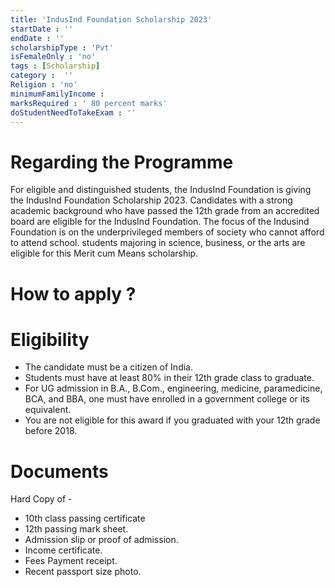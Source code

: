 ```yaml
---
title: 'IndusInd Foundation Scholarship 2023'
startDate : ''
endDate : ''
scholarshipType : 'Pvt'
isFemaleOnly : 'no'
tags : [Scholarship]
category :  ''
Religion : 'no'
minimumFamilyIncome :
marksRequired : ' 80 percent marks'
doStudentNeedToTakeExam : ''
---
```


# Regarding the Programme

For eligible and distinguished students, the IndusInd Foundation is giving the IndusInd Foundation Scholarship 2023. 
Candidates with a strong academic background who have passed the 12th grade from an accredited board are eligible for the IndusInd Foundation. 
The focus of the Indusind Foundation is on the underprivileged members of society who cannot afford to attend school. 
students majoring in science, business, or the arts are eligible for this Merit cum Means scholarship.


# How to apply ?



# Eligibility
 - The candidate must be a citizen of India.
 - Students must have at least 80% in their 12th grade class to graduate.
 - For UG admission in B.A., B.Com., engineering, medicine, paramedicine, BCA, and BBA, one must have enrolled in a government college or its equivalent.
 - You are not eligible for this award if you graduated with your 12th grade before 2018.


# Documents
Hard Copy of -

 -  10th class passing certificate
 -  12th passing mark sheet.
 -  Admission slip or proof of admission.
 -  Income certificate.
 -  Fees Payment receipt.
 -  Recent passport size photo.